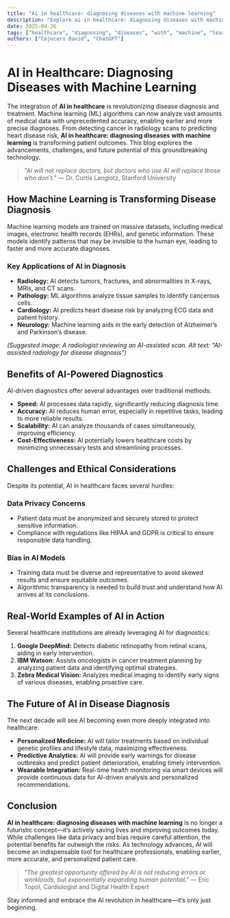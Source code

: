 ```yaml
---
title: "Ai in healthcare: diagnosing diseases with machine learning"
description: "Explore ai in healthcare: diagnosing diseases with machine learning in this detailed guide, offering insights, strategies, and practical tips to enhance your understanding and application of the topic."
date: 2025-04-26
tags: ["healthcare", "diagnosing", "diseases", "with", "machine", "learning"]
authors: ["Cojocaru David", "ChatGPT"]
---
```


# AI in Healthcare: Diagnosing Diseases with Machine Learning

The integration of **AI in healthcare** is revolutionizing disease diagnosis and treatment. Machine learning (ML) algorithms can now analyze vast amounts of medical data with unprecedented accuracy, enabling earlier and more precise diagnoses. From detecting cancer in radiology scans to predicting heart disease risk, **AI in healthcare: diagnosing diseases with machine learning** is transforming patient outcomes. This blog explores the advancements, challenges, and future potential of this groundbreaking technology.

> *"AI will not replace doctors, but doctors who use AI will replace those who don’t."* — Dr. Curtis Langlotz, Stanford University

## How Machine Learning is Transforming Disease Diagnosis

Machine learning models are trained on massive datasets, including medical images, electronic health records (EHRs), and genetic information. These models identify patterns that may be invisible to the human eye, leading to faster and more accurate diagnoses.

### Key Applications of AI in Diagnosis

*   **Radiology:** AI detects tumors, fractures, and abnormalities in X-rays, MRIs, and CT scans.
*   **Pathology:** ML algorithms analyze tissue samples to identify cancerous cells.
*   **Cardiology:** AI predicts heart disease risk by analyzing ECG data and patient history.
*   **Neurology:** Machine learning aids in the early detection of Alzheimer’s and Parkinson’s disease.

*(Suggested image: A radiologist reviewing an AI-assisted scan. Alt text: "AI-assisted radiology for disease diagnosis")*

## Benefits of AI-Powered Diagnostics

AI-driven diagnostics offer several advantages over traditional methods:

*   **Speed:** AI processes data rapidly, significantly reducing diagnosis time.
*   **Accuracy:** AI reduces human error, especially in repetitive tasks, leading to more reliable results.
*   **Scalability:** AI can analyze thousands of cases simultaneously, improving efficiency.
*   **Cost-Effectiveness:** AI potentially lowers healthcare costs by minimizing unnecessary tests and streamlining processes.

## Challenges and Ethical Considerations

Despite its potential, AI in healthcare faces several hurdles:

### Data Privacy Concerns

*   Patient data must be anonymized and securely stored to protect sensitive information.
*   Compliance with regulations like HIPAA and GDPR is critical to ensure responsible data handling.

### Bias in AI Models

*   Training data must be diverse and representative to avoid skewed results and ensure equitable outcomes.
*   Algorithmic transparency is needed to build trust and understand how AI arrives at its conclusions.

## Real-World Examples of AI in Action

Several healthcare institutions are already leveraging AI for diagnostics:

1.  **Google DeepMind:** Detects diabetic retinopathy from retinal scans, aiding in early intervention.
2.  **IBM Watson:** Assists oncologists in cancer treatment planning by analyzing patient data and identifying optimal strategies.
3.  **Zebra Medical Vision:** Analyzes medical imaging to identify early signs of various diseases, enabling proactive care.

## The Future of AI in Disease Diagnosis

The next decade will see AI becoming even more deeply integrated into healthcare:

*   **Personalized Medicine:** AI will tailor treatments based on individual genetic profiles and lifestyle data, maximizing effectiveness.
*   **Predictive Analytics:** AI will provide early warnings for disease outbreaks and predict patient deterioration, enabling timely intervention.
*   **Wearable Integration:** Real-time health monitoring via smart devices will provide continuous data for AI-driven analysis and personalized recommendations.

## Conclusion

**AI in healthcare: diagnosing diseases with machine learning** is no longer a futuristic concept—it’s actively saving lives and improving outcomes today. While challenges like data privacy and bias require careful attention, the potential benefits far outweigh the risks. As technology advances, AI will become an indispensable tool for healthcare professionals, enabling earlier, more accurate, and personalized patient care.

> *"The greatest opportunity offered by AI is not reducing errors or workloads, but exponentially expanding human potential."* — Eric Topol, Cardiologist and Digital Health Expert

Stay informed and embrace the AI revolution in healthcare—it’s only just beginning.
